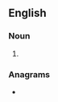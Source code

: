 ==English==

===Noun===
{{head|en|noun form}}

# {{plural of|en|ballpoint}}

===Anagrams===
* {{anagrams|en|a=abillnopst|pointballs}}